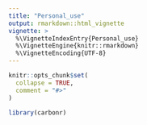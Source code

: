 ```yaml
---
title: "Personal_use"
output: rmarkdown::html_vignette
vignette: >
  %\VignetteIndexEntry{Personal_use}
  %\VignetteEngine{knitr::rmarkdown}
  %\VignetteEncoding{UTF-8}
---
```


```r
knitr::opts_chunk$set(
  collapse = TRUE,
  comment = "#>"
)
```

```r
library(carbonr)
```
